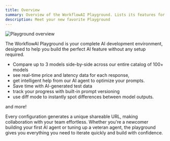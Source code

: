 ```yaml
---
title: Overview
summary: Overview of the WorkflowAI Playground. Lists its features for comparing models, optimizing prompts, and team collaboration.
description: Meet your new favorite Playground
---
```




![Playground overview](</images/playground/overview.png>)


The WorkflowAI Playground is your complete AI development environment, designed to help you build the perfect AI feature without any setup required. 
- Compare up to 3 models side-by-side across our entire catalog of 100+ models
- see real-time price and latency data for each response, 
- get intelligent help from our AI agent to optimize your prompts. 
- Save time with AI-generated test data
- track your progress with built-in prompt versioning
- use diff mode to instantly spot differences between model outputs. 

and more!

Every configuration generates a unique shareable URL, making collaboration with your team effortless. Whether you're a newcomer building your first AI agent or tuning up a veteran agent, the playground gives you everything you need to iterate quickly and build with confidence.



